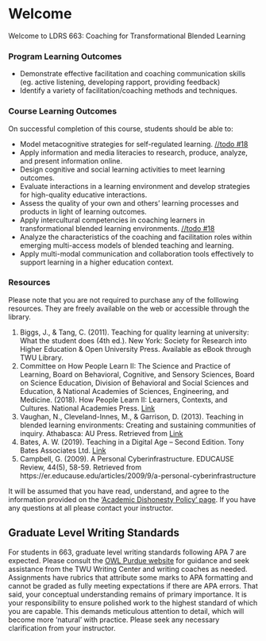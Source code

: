 # Welcome {.unnumbered}

Welcome to LDRS 663: Coaching for Transformational Blended Learning

### Program Learning Outcomes {.unnumbered}
- Demonstrate effective facilitation and coaching communication skills (eg. active listening, developing rapport, providing feedback)  
- Identify a variety of facilitation/coaching methods and techniques.


### Course Learning Outcomes {.unnumbered}
On successful completion of this course, students should be able to:



- Model metacognitive strategies for self-regulated learning.   [//todo #18  ](https://github.com/ma-lead/ldrs663/issues/18)  
- Apply information and media literacies to research, produce, analyze, and present information online.   
- Design cognitive and social learning activities to meet learning outcomes.   
- Evaluate interactions in a learning environment and develop strategies for high-quality educative interactions.   
- Assess the quality of your own and others' learning processes and products in light of learning outcomes.   
- Apply intercultural competencies in coaching learners in transformational blended learning environments. [//todo #18](https://github.com/ma-lead/ldrs663/issues/18)    
- Analyze the characteristics of the coaching and facilitation roles within emerging multi-access models of blended teaching and learning.   
- Apply multi-modal communication and collaboration tools effectively to support learning in a higher education context.   






### Resources {.unnumbered}

Please note that you are not required to purchase any of the folllowing resources. They are freely available on the web or accessible through the library.

1. Biggs, J., & Tang, C. (2011). Teaching for quality learning at university: What the student does (4th ed.). New York: Society for Research into Higher Education & Open University Press. Available as eBook through TWU Library.  
2. Committee on How People Learn II: The Science and Practice of Learning, Board on Behavioral, Cognitive, and Sensory Sciences, Board on Science Education, Division of Behavioral and Social Sciences and Education, & National Academies of Sciences, Engineering, and Medicine. (2018). How People Learn II: Learners, Contexts, and Cultures. National Academies Press. [Link](https://doi.org/10.17226/24783)
3. Vaughan, N., Cleveland-Innes, M., & Garrison, D. (2013). Teaching in blended learning environments: Creating and sustaining communities of inquiry. Athabasca: AU Press. Retrieved from [Link](http://www.aupress.ca/index.php/books/120229)   
4. Bates, A. W. (2019). Teaching in a Digital Age – Second Edition. Tony Bates Associates Ltd. [Link](https://pressbooks.bccampus.ca/teachinginadigitalagev2/)
5. Campbell, G. (2009). A Personal Cyberinfrastructure. EDUCAUSE Review, 44(5), 58-59. Retrieved from https://er.educause.edu/articles/2009/9/a-personal-cyberinfrastructure  



::: {.note}



It will be assumed that you have read, understand, and agree to the information provided on the ['Academic Dishonesty Policy' page](https://www.twu.ca/about-us/policies-guidelines/university-policies/academic-misconduct-fraud){target="_blank"}. If you have any questions at all please contact your instructor.

:::

## Graduate Level Writing Standards {.unnumbered}

For students in 663, graduate level writing standards following APA 7 are expected. Please consult the [OWL Purdue website](https://owl.purdue.edu/owl/research_and_citation/apa_style/apa_style_introduction.html){target="_blank"} for guidance and seek assistance from the TWU Writing Center and writing coaches as needed. Assignments have rubrics that attribute some marks to APA formatting and cannot be graded as fully meeting expectations if there are APA errors. That said, your conceptual understanding remains of primary importance. It is your responsibility to ensure polished work to the highest standard of which you are capable. This demands meticulous attention to detail, which will become more 'natural' with practice. Please seek any necessary clarification from your instructor.
